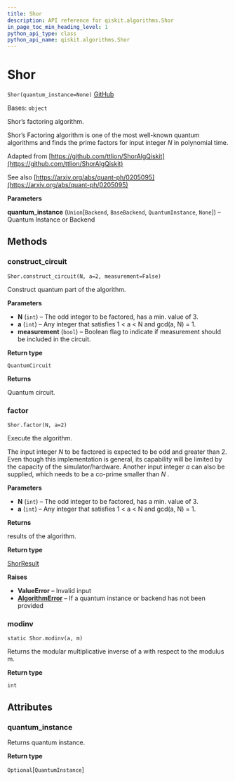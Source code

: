 ```yaml
---
title: Shor
description: API reference for qiskit.algorithms.Shor
in_page_toc_min_heading_level: 1
python_api_type: class
python_api_name: qiskit.algorithms.Shor
---
```


# Shor

<span id="qiskit.algorithms.Shor" />

`Shor(quantum_instance=None)` [GitHub](https://github.com/qiskit/qiskit/tree/stable/0.19/qiskit/algorithms/factorizers/shor.py "view source code")

Bases: `object`

Shor’s factoring algorithm.

Shor’s Factoring algorithm is one of the most well-known quantum algorithms and finds the prime factors for input integer $N$ in polynomial time.

Adapted from [https://github.com/ttlion/ShorAlgQiskit](https://github.com/ttlion/ShorAlgQiskit)

See also [https://arxiv.org/abs/quant-ph/0205095](https://arxiv.org/abs/quant-ph/0205095)

**Parameters**

**quantum\_instance** (`Union`\[`Backend`, `BaseBackend`, `QuantumInstance`, `None`]) – Quantum Instance or Backend

## Methods

### construct\_circuit

<span id="qiskit.algorithms.Shor.construct_circuit" />

`Shor.construct_circuit(N, a=2, measurement=False)`

Construct quantum part of the algorithm.

**Parameters**

*   **N** (`int`) – The odd integer to be factored, has a min. value of 3.
*   **a** (`int`) – Any integer that satisfies 1 \< a \< N and gcd(a, N) = 1.
*   **measurement** (`bool`) – Boolean flag to indicate if measurement should be included in the circuit.

**Return type**

`QuantumCircuit`

**Returns**

Quantum circuit.

### factor

<span id="qiskit.algorithms.Shor.factor" />

`Shor.factor(N, a=2)`

Execute the algorithm.

The input integer $N$ to be factored is expected to be odd and greater than 2. Even though this implementation is general, its capability will be limited by the capacity of the simulator/hardware. Another input integer $a$ can also be supplied, which needs to be a co-prime smaller than $N$ .

**Parameters**

*   **N** (`int`) – The odd integer to be factored, has a min. value of 3.
*   **a** (`int`) – Any integer that satisfies 1 \< a \< N and gcd(a, N) = 1.

**Returns**

results of the algorithm.

**Return type**

[ShorResult](qiskit.algorithms.ShorResult "qiskit.algorithms.ShorResult")

**Raises**

*   **ValueError** – Invalid input
*   [**AlgorithmError**](qiskit.algorithms.AlgorithmError "qiskit.algorithms.AlgorithmError") – If a quantum instance or backend has not been provided

### modinv

<span id="qiskit.algorithms.Shor.modinv" />

`static Shor.modinv(a, m)`

Returns the modular multiplicative inverse of a with respect to the modulus m.

**Return type**

`int`

## Attributes

<span id="qiskit.algorithms.Shor.quantum_instance" />

### quantum\_instance

Returns quantum instance.

**Return type**

`Optional`\[`QuantumInstance`]

